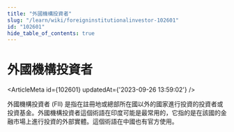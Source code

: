 ```yaml
---
title: "外國機構投資者"
slug: "/learn/wiki/foreigninstitutionalinvestor-102601"
id: "102601"
hide_table_of_contents: true
---
```



# 外國機構投資者

<ArticleMeta id={102601} updatedAt={'2023-09-26 13:59:02'} />
<div className='border-solid border-b border-t-0 my-4 border-[var(--ifm-color-gray-300)]' />

外國機構投資者 (FII) 是指在註冊地或總部所在國以外的國家進行投資的投資者或投資基金。外國機構投資者這個術語在印度可能是最常用的，它指的是在該國的金融市場上進行投資的外部實體。這個術語在中國也有官方使用。
